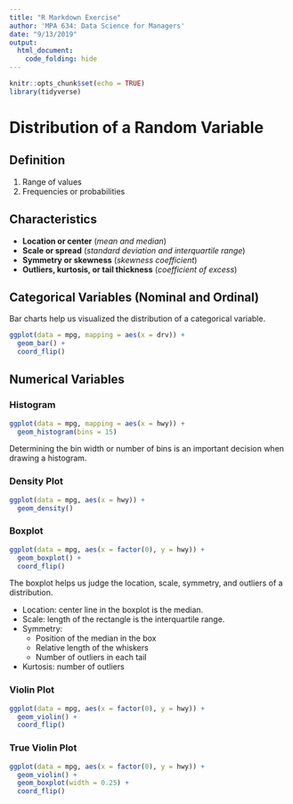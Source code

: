 ```yaml
---
title: "R Markdown Exercise"
author: 'MPA 634: Data Science for Managers'
date: "9/13/2019"
output:
  html_document:
    code_folding: hide
---
```


```r
knitr::opts_chunk$set(echo = TRUE)
library(tidyverse)
```

# Distribution of a Random Variable

## Definition

1.  Range of values
1.  Frequencies or probabilities

## Characteristics

*  **Location or center** (*mean and median*)
*  **Scale or spread** (*standard deviation and interquartile range*)
*  **Symmetry or skewness** (*skewness coefficient*)
*  **Outliers, kurtosis, or tail thickness** (*coefficient of excess*)

## Categorical Variables (Nominal and Ordinal)

Bar charts help us visualized the distribution of a categorical variable.

```r
ggplot(data = mpg, mapping = aes(x = drv)) +
  geom_bar() +
  coord_flip()
```

## Numerical Variables

### Histogram

```r
ggplot(data = mpg, mapping = aes(x = hwy)) +
  geom_histogram(bins = 15)
```

Determining the bin width or number of bins is an important decision when drawing a histogram.

### Density Plot

```r
ggplot(data = mpg, aes(x = hwy)) +
  geom_density()
```

### Boxplot

```r
ggplot(data = mpg, aes(x = factor(0), y = hwy)) +
  geom_boxplot() +
  coord_flip()
```

The boxplot helps us judge the location, scale, symmetry, and outliers of a distribution.

*  Location: center line in the boxplot is the median.
*  Scale: length of the rectangle is the interquartile range.
*  Symmetry:
   +  Position of the median in the box
   +  Relative length of the whiskers
   +  Number of outliers in each tail
*  Kurtosis: number of outliers

### Violin Plot

```r
ggplot(data = mpg, aes(x = factor(0), y = hwy)) +
  geom_violin() +
  coord_flip()
```

### True Violin Plot

```r
ggplot(data = mpg, aes(x = factor(0), y = hwy)) +
  geom_violin() +
  geom_boxplot(width = 0.25) +
  coord_flip()
```
